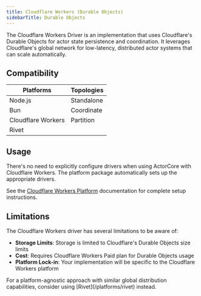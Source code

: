 ```yaml
---
title: Cloudflare Workers (Durable Objects)
sidebarTitle: Durable Objects
---
```



The Cloudflare Workers Driver is an implementation that uses Cloudflare's Durable Objects for actor state persistence and coordination. It leverages Cloudflare's global network for low-latency, distributed actor systems that can scale automatically.

<DriverNote />

## Compatibility

| Platforms | Topologies |
| --------- | ---------- |
| <Icon icon="xmark" iconType="solid" color="gray" /> Node.js | <Icon icon="xmark" iconType="solid" color="gray" /> Standalone |
| <Icon icon="xmark" iconType="solid" color="gray" /> Bun     | <Icon icon="xmark" iconType="solid" color="gray" /> Coordinate  |
| <Icon icon="check" iconType="solid" /> Cloudflare Workers | <Icon icon="check" iconType="solid" /> Partition |
| <Icon icon="xmark" iconType="solid" color="gray" /> Rivet   |            |

## Usage

There's no need to explicitly configure drivers when using ActorCore with Cloudflare Workers. The platform package automatically sets up the appropriate drivers.

See the [Cloudflare Workers Platform](/platforms/cloudflare-workers) documentation for complete setup instructions.

## Limitations

The Cloudflare Workers driver has several limitations to be aware of:

- **Storage Limits**: Storage is limited to Cloudflare's Durable Objects size limits
- **Cost**: Requires Cloudflare Workers Paid plan for Durable Objects usage
- **Platform Lock-in**: Your implementation will be specific to the Cloudflare Workers platform

<Tip>
  For a platform-agnostic approach with similar global distribution capabilities, consider using [Rivet](/platforms/rivet) instead.
</Tip>

